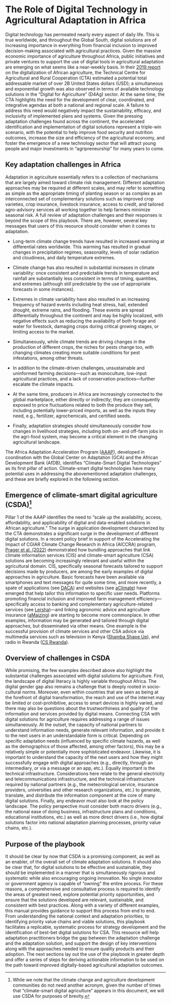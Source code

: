 # The Role of Digital Technology in Agricultural Adaptation in Africa

Digital technology has permeated nearly every aspect of daily life. This is true worldwide, and throughout the Global South, digital solutions are of increasing importance in everything from financial inclusion to improved decision-making associated with agricultural practices. Given the massive economic importance of agriculture throughout Africa, public initiatives and private ventures to support the use of digital tools in agricultural adaptation are emerging on what seems like a near-weekly basis. In their [2019 report](https://cgspace.cgiar.org/handle/10568/101498) on the digitalization of African agriculture, the Technical Centre for Agricultural and Rural Cooperation (CTA) estimated a potential total addressable market of over 2B United States dollars (USD); a simultaneous and exponential growth was also observed in terms of available technology solutions in the “Digital for Agriculture” (D4Ag) sector. 
At the same time, the CTA highlights the need for the development of clear, coordinated, and integrative agendas at both a national and regional scale. A failure to address this need would negatively impact the sustainability, efficacy, and inclusivity of implemented plans and systems. Given the pressing adaptation challenges found across the continent, the accelerated identification and implementation of digital solutions represent a triple-win scenario, with the potential to help improve food security and nutrition outcomes, increase the size and efficiency of the agricultural economy, and foster the emergence of a new technology sector that will attract young people and major investments in “agripreneurship” for many years to come.


## Key adaptation challenges in Africa

Adaptation in agriculture essentially refers to a collection of mechanisms that are largely aimed toward climate risk management. Different adaptation approaches may be required at different scales, and may refer to something as simple as the appropriate timing of planting season or as complex as an interconnected set of complementary solutions such as improved crop varieties, crop insurance, livestock insurance, access to credit, and tailored agro-advisory services all working together to help farmers minimize seasonal risk. 
A full review of adaptation challenges and their responses is beyond the scope of this playbook. There are, however, several key messages that users of this resource should consider when it comes to adaptation.

* Long-term climate change trends have resulted in increased warming at differential rates worldwide. This warming has resulted in gradual changes in precipitation regimes, seasonality, levels of solar radiation and cloudiness, and daily temperature extremes.

* Climate change has also resulted in substantial increases in climate variability: once consistent and predictable trends in temperature and rainfall are substantially less consistent in terms of timing, quantities, and extremes (although still predictable by the use of appropriate forecasts in some instances). 

* Extremes in climate variability have also resulted in an increasing frequency of hazard events including heat stress, hail, extended drought, extreme rains, and flooding. These events are spread differentially throughout the continent and may be highly localized, with negative effects such as reducing the availability of both forage and water for livestock, damaging crops during critical growing stages, or limiting access to the market. 

* Simultaneously, while climate trends are driving changes in the production of different crops, the niches for pests change too, with changing climates creating more suitable conditions for pest infestations, among other threats.

* In addition to the climate-driven challenges, unsustainable and uninformed farming decisions—such as monoculture, low-input agricultural practices, and a lack of conservation practices—further escalate the climate impacts.

* At the same time, producers in Africa are increasingly connected to the global marketplace, either directly or indirectly; they are consequently exposed to price fluctuations related to both the produce they sell, including potentially lower-priced imports, as well as the inputs they need, e.g., fertilizer, agrochemicals, and certified seeds.

* Finally, adaptation strategies should simultaneously consider how changes in livelihood strategies, including both on- and off-farm jobs in the agri-food system, may become a critical element in the changing agricultural landscape.

The Africa Adaptation Acceleration Program ([AAAP](https://gca.org/programs/africa-adaptation-acceleration-program/#:~:text=The%20African%20Development%20Bank%20and,the%20impacts%20of%20Covid%2D19%2C)), developed in coordination with the Global Center on Adaptation (GCA) and the African Development Bank (AfDB), identifies “Climate-Smart Digital Technologies” as its first pillar of action. Climate-smart digital technologies have many potential uses in addressing the abovementioned adaptation challenges, and these are briefly explored in the following section.

## Emergence of climate-smart digital agriculture (CSDA)[^1] 

Pillar 1 of the AAAP identifies the need to “scale up the availability, access, affordability, and applicability of digital and data-enabled solutions in African agriculture.” The surge in application development characterized by the CTA demonstrates a significant surge in the development of different digital solutions. In a recent policy brief in support of the Accelerating the Impact of CGIAR Climate Change Research in Africa (AICCRA) program, [Prager et al. (2022)](https://cgspace.cgiar.org/handle/10568/117774) demonstrated how bundling approaches that link climate information services (CIS) and climate-smart agriculture (CSA) solutions are becoming increasingly relevant and useful within the agricultural domain.
CIS, specifically seasonal forecasts tailored to support decisions made by producers, are among the early examples of digital approaches in agriculture. Basic forecasts have been available via smartphones and text messages for quite some time, and more recently, a spate of applications (see [DACA](https://www.pabra-africa.org/putting-digital-agro-climatic-services-in-the-hands-of-bean-value-chain-actors/)) and websites (see [aClimate](https://pronosticos.aclimatecolombia.org/)) have emerged that help tailor this information to specific user needs. Platforms promoting financial inclusion and improved farm management efficiency—specifically access to banking and complementary agriculture-related services (see [Lersha](https://lersha.com/))—and linking agronomic advice and agriculture insurance ([aMaizing](https://acreafrica.com/a-new-project-offers-smallholder-farmers-in-kenya-the-opportunity-to-insure-themselves-against-the-consequences-of-drought/)) are starting to become more commonplace. 
In other examples, information may be generated and tailored through digital approaches, but disseminated via other means. One example is the successful provision of climate services and other CSA advice via multimedia services such as television in Kenya ([Shamba Shape Up](https://ccafs.cgiar.org/news/these-are-some-impacts-agriculture-tv-show-can-have)), and radio in Rwanda ([CS Rwanda](https://ccafs.cgiar.org/research/projects/building-climate-services-capacity-rwanda)). 

[^1]: While we note that the climate change and agriculture development communities do not need another acronym, given the number of times that “climate-smart digital agriculture” appears in this document, we will use CSDA for purposes of brevity. 

##	Overview of challenges in CSDA

While promising, the few examples described above also highlight the substantial challenges associated with digital solutions for agriculture. First, the landscape of digital literacy is highly variable throughout Africa. The digital gender gap also remains a challenge that is deeply rooted in socio-cultural norms. Moreover, even within countries that are seen as being at the forefront of digital transformation, the reach and use of the internet may be limited or cost-prohibitive, access to smart devices is highly varied, and there may also be questions about the trustworthiness and quality of the information and services provided by digital means. 
Connecting CSA with digital solutions for agriculture requires addressing a range of issues simultaneously. At the outset, the capacity of national partners to understand information needs, generate relevant information, and provide it to the next users in an understandable form is critical. Depending on specific adaptation needs (influenced by specific climate hazards, as well as the demographics of those affected, among other factors), this may be a relatively simple or potentially more sophisticated endeavor. Likewise, it is important to understand the capacity of the next users and how they might successfully engage with digital approaches (e.g., directly, through an intermediary, or via a message or an app, etc.). Equally important is the technical infrastructure. Considerations here relate to the general electricity and telecommunications infrastructure, and the technical infrastructure required by national partners (e.g., the meteorological service, insurance providers, universities and other research organizations, etc.) to generate, translate, and distribute the information component at the core of many digital solutions. 
Finally, any endeavor must also look at the policy landscape. The policy perspective must consider both macro drivers (e.g., the national ease of doing business, infrastructure plans and conditions, educational institutions, etc.) as well as more direct drivers (i.e., how digital solutions factor into national adaptation planning processes, priority value chains, etc.). 

## Purpose of the playbook

It should be clear by now that CSDA is a promising component, as well as an enabler, of the overall set of climate adaptation solutions. It should also be clear that, for digital solutions to be effective and sustainable, they should be implemented in a manner that is simultaneously rigorous and systematic while also encouraging ongoing innovation. No single innovator or government agency is capable of “owning” the entire process. For these reasons, a comprehensive and consultative process is required to identify the areas of greatest need, explore potential priority opportunities, and ensure that the solutions developed are relevant, sustainable, and consistent with best practices. 
Along with a variety of different examples, this manual provides guidance to support this process from end to end. From understanding the national context and adaptation priorities, to identifying priority value chains and viable solutions, this playbook facilitates a replicable, systematic process for strategy development and the identification of best-bet digital solutions for CSA. This resource will help adaptation practitioners bridge the gap between the adaptation challenge and the adaptation solution, and support the design of key interventions along with the approaches needed to ensure quality products and their adoption. 
The next sections lay out the use of the playbook in greater depth and offer a series of steps for deriving actionable information to be used on the path toward improved digitally-based agricultural adaptation outcomes. 

